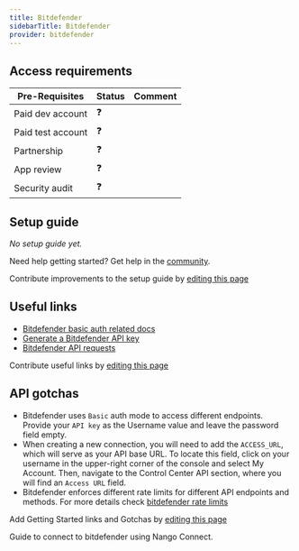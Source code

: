 ```yaml
---
title: Bitdefender
sidebarTitle: Bitdefender
provider: bitdefender
---
```



<Overview />
<PreBuiltTooling provider={providers[pageMetadata.provider]} />
<PreBuiltUseCases />

## Access requirements
| Pre-Requisites | Status | Comment|
| - | - | - |
| Paid dev account | ❓ |  |
| Paid test account | ❓ |  |
| Partnership | ❓ | |
| App review | ❓ |  |
| Security audit | ❓ | |


## Setup guide

_No setup guide yet._

<Tip>Need help getting started? Get help in the [community](https://nango.dev/slack).</Tip>

<Note>Contribute improvements to the setup guide by [editing this page](https://github.com/nangohq/nango/tree/master/docs-v2/integrations/all/insightly.mdx)</Note>


## Useful links

-   [Bitdefender basic auth related docs](https://www.bitdefender.com/business/support/en/77209-125277-public-api.html#UUID-2a74c3b5-6159-831d-4f8a-ca42797ce3b0_section-idm4640170076361632655245645786)
-   [Generate a Bitdefender API key](https://www.bitdefender.com/business/support/en/77209-125277-public-api.html#UUID-2a74c3b5-6159-831d-4f8a-ca42797ce3b0_section-idm4640169987334432655171029621)
-   [Bitdefender API requests](https://www.bitdefender.com/business/support/en/77209-125277-public-api.html#UUID-2a74c3b5-6159-831d-4f8a-ca42797ce3b0_section-idm4538086884761632655021901068)

<Note>Contribute useful links by [editing this page](https://github.com/nangohq/nango/tree/master/docs-v2/integrations/all/insightly.mdx)</Note>

## API gotchas

- Bitdefender uses `Basic` auth mode to access different endpoints. Provide your `API key` as the Username value and leave the password field empty.
- When creating a new connection, you will need to add the `ACCESS_URL`, which will serve as your API base URL. To locate this field, click on your username in the upper-right corner of the console and select My Account. Then, navigate to the Control Center API section, where you will find an `Access URL` field.
- Bitdefender enforces different rate limits for different API endpoints and methods. For more details check [bitdefender rate limits](https://www.bitdefender.com/business/support/en/77209-394430-api-rate-limits.html)

<Note>Add Getting Started links and Gotchas by [editing this page](https://github.com/nangohq/nango/tree/master/docs-v2/integrations/all/bitdefender.mdx)</Note>

<Card title="Connect to bitdefender" icon="link" href="/integrations/all/bitdefender/connect" horizontal>
  Guide to connect to bitdefender using Nango Connect.
</Card>
